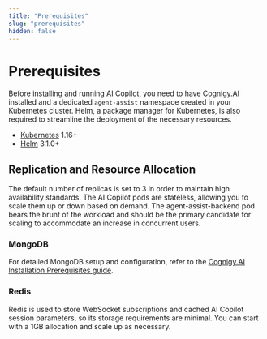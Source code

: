 ```yaml
---
title: "Prerequisites"
slug: "prerequisites"
hidden: false
---
```



# Prerequisites

<installationNote />

Before installing and running AI Copilot, you need to have Cognigy.AI installed and a dedicated `agent-assist` namespace created in your Kubernetes cluster. Helm, a package manager for Kubernetes, is also required to streamline the deployment of the necessary resources.

- [Kubernetes](https://kubernetes.io/) 1.16+
- [Helm](https://helm.sh/) 3.1.0+

## Replication and Resource Allocation

The default number of replicas is set to 3 in order to maintain high availability standards. The AI Copilot pods are stateless, allowing you to scale them up or down based on demand. The agent-assist-backend pod bears the brunt of the workload and should be the primary candidate for scaling to accommodate an increase in concurrent users.

### MongoDB

For detailed MongoDB setup and configuration, refer to the [Cognigy.AI Installation Prerequisites guide](../../ai/installation/prerequisites.mdx#kubernetes-cluster).

### Redis

Redis is used to store WebSocket subscriptions and cached AI Copilot session parameters, so its storage requirements are minimal. You can start with a 1GB allocation and scale up as necessary.
